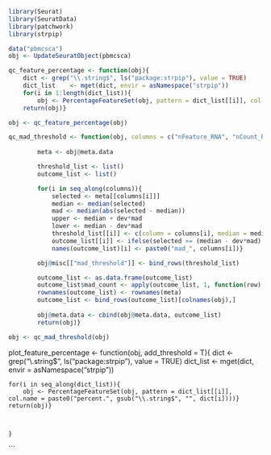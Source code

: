 


```r
library(Seurat)
library(SeuratData)
library(patchwork)
library(strpip)
```


```r
data("pbmcsca")
obj <- UpdateSeuratObject(pbmcsca)
```

```r
qc_feature_percentage <- function(obj){
    dict <- grep("\\.string$", ls("package:strpip"), value = TRUE)
    dict_list    <- mget(dict, envir = asNamespace("strpip"))
    for(i in 1:length(dict_list)){
        obj <- PercentageFeatureSet(obj, pattern = dict_list[[i]], col.name = paste0("percent.", gsub("\\.string$", "", dict[i])))}
    return(obj)}

obj <- qc_feature_percentage(obj)
```


```r
qc_mad_threshold <- function(obj, columns = c("nFeature_RNA", "nCount_RNA", "percent.mt", "percent.hb"), dev = 5){
        
        meta <- obj@meta.data

        threshold_list <- list()
        outcome_list <- list()

        for(i in seq_along(columns)){
            selected <- meta[[columns[i]]]
            median <- median(selected)
            mad <- median(abs(selected - median))
            upper <- median + dev*mad
            lower <- median - dev*mad
            threshold_list[[i]] <- c(column = columns[i], median = median, mad = mad, upper = upper, lower = lower)
            outcome_list[[i]] <- ifelse(selected >= (median - dev*mad) & selected <= (median + dev*mad), "Pass", "Fail")
            names(outcome_list)[i] <- paste0("mad_", columns[i])}

        obj@misc[["mad_threshold"]] <- bind_rows(threshold_list)

        outcome_list <- as.data.frame(outcome_list)
        outcome_list$mad_count <- apply(outcome_list, 1, function(row) ifelse(all(row == "Pass"), "Pass", "Fail"))
        rownames(outcome_list) <- rownames(meta)
        outcome_list <- bind_rows(outcome_list)[colnames(obj),]
        
        obj@meta.data <- cbind(obj@meta.data, outcome_list)
        return(obj)}

obj <- qc_mad_threshold(obj)
```





plot_feature_percentage <- function(obj, add_threshold = T){
    dict <- grep("\\.string$", ls("package:strpip"), value = TRUE)
    dict_list <- mget(dict, envir = asNamespace("strpip"))

    for(i in seq_along(dict_list)){
        obj <- PercentageFeatureSet(obj, pattern = dict_list[[i]], col.name = paste0("percent.", gsub("\\.string$", "", dict[i])))}
    return(obj)}
    
    
    
    }






```